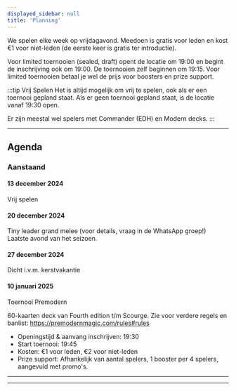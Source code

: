 ```yaml
---
displayed_sidebar: null
title: 'Planning'
---
```


We spelen elke week op vrijdagavond. Meedoen is gratis voor leden en kost €1 voor niet-leden (de eerste keer is gratis ter introductie).

Voor limited toernooien (sealed, draft) opent de locatie om 19:00 en begint de inschrijving ook om 19:00. De toernooien zelf beginnen om 19:15. Voor limited toernooien betaal je wel de prijs voor boosters en prize support.

:::tip Vrij Spelen
Het is altijd mogelijk om vrij te spelen, ook als er een toernooi gepland staat.
Als er geen toernooi gepland staat, is de locatie vanaf 19:30 open.

Er zijn meestal wel spelers met Commander (EDH) en Modern decks.
:::

---

## Agenda

### Aanstaand

#### 13 december 2024

Vrij spelen

#### 20 december 2024

Tiny leader grand melee (voor details, vraag in de WhatsApp groep!) Laatste avond van het seizoen. 

#### 27 december 2024

Dicht i.v.m. kerstvakantie

#### 10 januari 2025

Toernooi Premodern

60-kaarten deck van Fourth edition t/m Scourge. Zie voor verdere regels en banlist: https://premodernmagic.com/rules#rules

- Openingstijd & aanvang inschrijven: 19:30
- Start toernooi: 19:45
- Kosten: €1 voor leden, €2 voor niet-leden
- Prize support: Afhankelijk van aantal spelers, 1 booster per 4 spelers, aangevuld met promo's.

<!-- - 19:00 Openingstijd & aanvang inschrijven
- 19:15 Start toernooi
- €27,50 leden (€30 niet-leden)
- Prize support: 2 boosters p.p. -->

---
---
